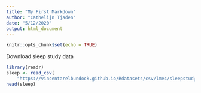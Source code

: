 ```yaml
---
title: "My First Markdown"
author: "Cathelijn Tjaden"
date: "5/12/2020"
output: html_document
---
```


```r
knitr::opts_chunk$set(echo = TRUE)
```

Download sleep study data
```r
library(readr)
sleep <- read_csv(
    "https://vincentarelbundock.github.io/Rdatasets/csv/lme4/sleepstudy.csv")
head(sleep)
```